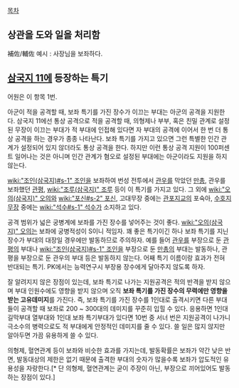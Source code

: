 [[목차]]

== 상관을 도와 일을 처리함 ==
補佐/輔佐
예시 : 사장님을 보좌하다.

== [[삼국지 11]]에 등장하는 특기 ==
어원은 이 항목 1번.

아군이 적을 공격할 때, 보좌 특기를 가진 장수가 이끄는 부대는 아군의 공격을 지원한다. 삼국지 11에선 통상 공격으로 적을 공격할 때, 의형제나 부부, 혹은 친밀 관계로 설정된 무장이 이끄는 부대가 적 부대에 인접해 있다면 자 부대의 공격에 이어서 한 번 더 통상 공격을 하는 경우가 종종 나타난다. 보좌 특기를 가지고 있으면 그런 특별한 인간 관계가 설정되어 있지 않더라도 통상 공격을 한다. 하지만 이런 통상 공격 지원이 100퍼센트 일어나는 것은 아니며 인간 관계가 혐오로 설정된 부대에는 아군이라도 지원을 하지 않는다.

[[wiki:"조인(삼국지)#s-1" 조인]]을 보좌하여 번성 전투에서 [[관우]]를 막았던 [[만총]], 관우를 보좌했던 [[관평]], [[wiki:"조루(삼국지)" 조루]] 등이 이 특기를 가지고 있다. 그 외에 [[wiki:"오의(삼국지)" 오의]]와 [[wiki:"포신#s-2" 포신]], 고대무장 중에는 [[관포지교]]의 포숙아, [[수호지]]무장 중에는 [[wiki:"석수#s-1" 석수]]가 소지하고 있다.

공격 범위가 넓은 궁병계에 보좌를 가진 장수를 넣어주는 것이 좋다. [[wiki:"오의(삼국지)" 오의]]는 보좌에 궁병적성이 S이니 적임자. 꽤 좋은 특기이긴 하나 보좌 특기를 지닌 장수가 부대의 대장일 경우에만 발동하므로 주의하자. 예를 들어 [[관우]]를 부장으로 둔 [[관평]]의 부대나 [[wiki:"조인(삼국지)#s-1" 조인]]을 부장으로 둔 [[만총]]의 부대는 발동하나, 관평을 부장으로 둔 관우의 부대 등은 발동하지 않는다. 어째 특기 이름이랑 효과가 전혀 반대되는 특기. PK에서는 능력연구시 부장용 장수에게 달아주지 않도록 하자.

잘 알려지지 않은 장점이 있는데, 보좌 특기로 나가는 지원공격은 적의 반격을 받지 않으며 부대 인원수에도 영향을 받지 않으며 오직 '''보좌 특기를 가진 장수의 무력에만 영향을 받는 고유데미지'''를 가진다. 즉, 보좌 특기를 가진 장수를 1인대로 출격시키면 다른 부대들이 공격할 때 보좌로 200 ~ 300대의 데미지를 꾸준히 입힐 수 있다. 응용하면 1인대 길막부대 열부대와 1인대 보좌 특기부대가 있다면 10번 중 서너 번은 지원공격이 나가니 극소수의 병력으로도 적 부대에게 안정적인 데미지를 줄 수 있다. 쓸 일은 많지 않지만 알아두면 가끔 유용하게 쓸 수 있다.

의형제, 혈연관계 등이 보좌와 비슷한 효과를 가지는데, 발동확률은 보좌가 약간 낮은 반면, 발동대상의 제한은 없기 때문에 출격한 부대의 숫자가 많을수록 보좌가 압도적인 유용성을 자랑한다.[* 단 의형제, 혈연관계는 굳이 주장이 아닌, 부장으로 끼어있어도 발동하는 장점이 있다.]

